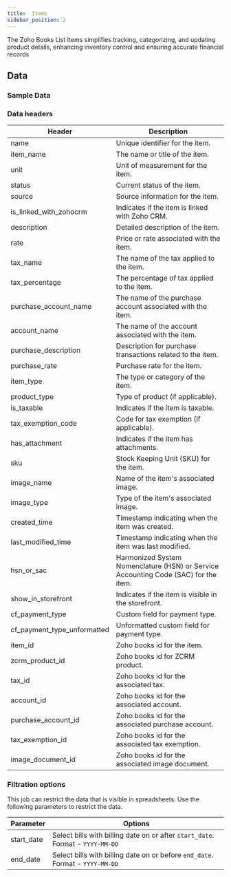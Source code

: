 ```yaml
---
title:  Items
sidebar_position: 2
---
```



The Zoho Books List Items simplifies tracking, categorizing, and updating product details, enhancing inventory control and ensuring accurate financial records


<AddJob
  template="gsheet_zoho_books_items"
/>


## Data

### Sample Data

<Gsheet
  src="https://docs.google.com/spreadsheets/d/1-gX-uq5YrTW-6gQJYM-mNXitEOfJLTiQCvPtV8CR1Yc/edit#gid=760434528"
/>


### Data headers

| Header                      | Description                                               |
|-----------------------------|-----------------------------------------------------------|
| name                        | Unique identifier for the item.                            |
| item_name                   | The name or title of the item.                             |
| unit                        | Unit of measurement for the item.                          |
| status                      | Current status of the item.                                |
| source                      | Source information for the item.                           |
| is_linked_with_zohocrm      | Indicates if the item is linked with Zoho CRM.             |
| description                 | Detailed description of the item.                          |
| rate                        | Price or rate associated with the item.                    |
| tax_name                    | The name of the tax applied to the item.                   |
| tax_percentage              | The percentage of tax applied to the item.                 |
| purchase_account_name       | The name of the purchase account associated with the item. |
| account_name                | The name of the account associated with the item.          |
| purchase_description        | Description for purchase transactions related to the item. |
| purchase_rate               | Purchase rate for the item.                                |
| item_type                   | The type or category of the item.                          |
| product_type                | Type of product (if applicable).                           |
| is_taxable                  | Indicates if the item is taxable.                          |
| tax_exemption_code          | Code for tax exemption (if applicable).                   |
| has_attachment              | Indicates if the item has attachments.                     |
| sku                         | Stock Keeping Unit (SKU) for the item.                     |
| image_name                  | Name of the item's associated image.                       |
| image_type                  | Type of the item's associated image.                       |
| created_time                | Timestamp indicating when the item was created.            |
| last_modified_time          | Timestamp indicating when the item was last modified.     |
| hsn_or_sac                  | Harmonized System Nomenclature (HSN) or Service Accounting Code (SAC) for the item. |
| show_in_storefront          | Indicates if the item is visible in the storefront.        |
| cf_payment_type             | Custom field for payment type.                             |
| cf_payment_type_unformatted | Unformatted custom field for payment type.                 |
| item_id                     | Zoho books id for the item.                            |
| zcrm_product_id             | Zoho books id for ZCRM product.                             |
| tax_id                      | Zoho books id for the associated tax.                         |
| account_id                  | Zoho books id for the associated account.                     |
| purchase_account_id         | Zoho books id for the associated purchase account.           |
| tax_exemption_id            | Zoho books id for the associated tax exemption.               |
| image_document_id           | Zoho books id for the associated image document.             |



### Filtration options

This job can restrict the data that is visible in spreadsheets. Use the following parameters to restrict the data.

| Parameter | Options |
|----|----|
| start_date | Select bills with billing date on or after `start_date`. Format - `YYYY-MM-DD` |
| end_date | Select bills with billing date on or before `end_date`. Format - `YYYY-MM-DD` |



<!---
## Others

### Similar jobs

Similar sort of data can be achieved by using get accounting transaction job and filtering it by invoice type. 

### Reports that use this job

Here are some of the report templates that use this job: 
-->